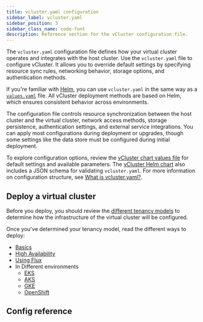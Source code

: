 ```yaml
---
title: vcluster.yaml configuration
sidebar_label: vcluster.yaml
sidebar_position: 3
sidebar_class_name: code-font
description: Reference section for the vCluster configuration file.
---
```



<!-- vale off -->

The `vcluster.yaml` configuration file defines how your virtual cluster operates and integrates with the host cluster. Use the `vcluster.yaml` file to configure vCluster. It allows you to override default settings by specifying resource sync rules, networking behavior, storage options, and authentication methods. 

If you're familiar with [Helm](https://helm.sh/), you can use `vcluster.yaml` in the same way as a [`values.yaml`](https://helm.sh/docs/chart_template_guide/values_files/) file. All vCluster deployment methods are based on Helm, which ensures consistent behavior across environments.

The configuration file controls resource synchronization between the host cluster and the virtual cluster, network access methods, storage persistence, authentication settings, and external service integrations. You can apply most configurations during deployment or upgrades, though some settings like the data store must be configured during initial deployment.

To explore configuration options, review the [vCluster chart values file](https://github.com/loft-sh/vcluster/blob/main/chart/values.yaml) for default settings and available parameters. The [vCluster Helm chart](https://github.com/loft-sh/vcluster/blob/main/chart/values.schema.json) also includes a JSON schema for validating `vcluster.yaml`. For more information on configuration structure, see [What is vcluster.yaml?](/vcluster/next/configure/what-is-vcluster-yaml).

## Deploy a virtual cluster

Before you deploy, you should review the [different tenancy models](../tenancy-model) to determine how the infrastructure of the virtual 
cluster will be configured. 

Once you've determined your tenancy model, read the different ways to deploy:

* [Basics](../../deploy/control-plane/container/basics)
* [High Availability](../../deploy/control-plane/container/high-availability)
* [Using Flux](../../deploy/control-plane/container/flux)
* In Different environments
  * [EKS](../../deploy/control-plane/container/environment/eks)
  * [AKS](../../deploy/control-plane/container/environment/aks)
  * [GKE](../../deploy/control-plane/container/environment/gke)
  * [OpenShift](../../deploy/control-plane/container/environment/openshift)

## Config reference

<ControlPlane/>
<Logging/>
<PrivateNodes/>
<ExportKubeConfig/>
<Sync/>
<Integrations/>
<Networking/>
<Policies/>
<RBAC/>
<SleepMode/>
<Plugins/>
<Experimental/>
<External />
<Telemetry/>
